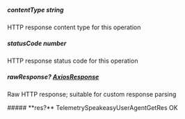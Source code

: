 
##### **contentType** string
HTTP response content type for this operation

##### **statusCode** number
HTTP response status code for this operation

##### **rawResponse?** [AxiosResponse](https://axios-http.com/docs/res_schema)
Raw HTTP response; suitable for custom response parsing

<Collapsible>
    ##### **res?** TelemetrySpeakeasyUserAgentGetRes
    OK
    <Collapsible.Break/>
    <TelemetrySpeakeasyUserAgentGetRes/>
</Collapsible>

